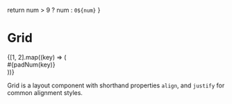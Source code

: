

  return num > 9 ? num : `0${num}`
}

<Meta title='Components/Grid' component={Grid} />

# Grid

<Story name='Grid'>
  <Grid gap={4} backgroundColor='primary-200' className='rounded grid-cols-2'>
    {[1, 2].map((key) => (
      <div
        key={key}
        className='bg-primary-600 text-inverse font-mono font-bold px-6 py-4 rounded'
      >
        #{padNum(key)}
      </div>
    ))}
  </Grid>
</Story>

Grid is a layout component with shorthand properties `align`, and `justify` for common
alignment styles.

<ArgsTable of={Grid} />
